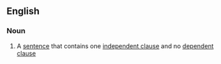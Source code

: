 ==English==

===Noun===
{{en-noun}}

# {{grammar}} A [[sentence]] that contains one [[independent clause]] and no [[dependent clause]]